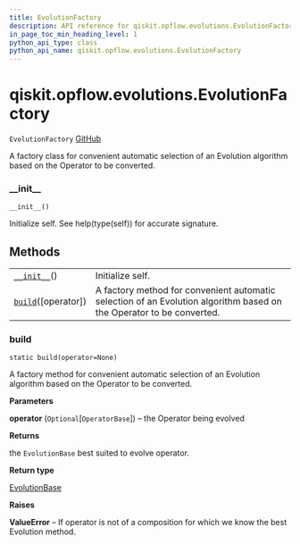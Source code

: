 ```yaml
---
title: EvolutionFactory
description: API reference for qiskit.opflow.evolutions.EvolutionFactory
in_page_toc_min_heading_level: 1
python_api_type: class
python_api_name: qiskit.opflow.evolutions.EvolutionFactory
---
```


# qiskit.opflow\.evolutions.EvolutionFactory

<span id="qiskit.opflow.evolutions.EvolutionFactory" />

`EvolutionFactory` [GitHub](https://github.com/qiskit/qiskit/tree/stable/0.18/qiskit/opflow/evolutions/evolution_factory.py "view source code")

A factory class for convenient automatic selection of an Evolution algorithm based on the Operator to be converted.

### \_\_init\_\_

<span id="qiskit.opflow.evolutions.EvolutionFactory.__init__" />

`__init__()`

Initialize self. See help(type(self)) for accurate signature.

## Methods

|                                                                                                                            |                                                                                                                      |
| -------------------------------------------------------------------------------------------------------------------------- | -------------------------------------------------------------------------------------------------------------------- |
| [`__init__`](#qiskit.opflow.evolutions.EvolutionFactory.__init__ "qiskit.opflow.evolutions.EvolutionFactory.__init__")()   | Initialize self.                                                                                                     |
| [`build`](#qiskit.opflow.evolutions.EvolutionFactory.build "qiskit.opflow.evolutions.EvolutionFactory.build")(\[operator]) | A factory method for convenient automatic selection of an Evolution algorithm based on the Operator to be converted. |

### build

<span id="qiskit.opflow.evolutions.EvolutionFactory.build" />

`static build(operator=None)`

A factory method for convenient automatic selection of an Evolution algorithm based on the Operator to be converted.

**Parameters**

**operator** (`Optional`\[`OperatorBase`]) – the Operator being evolved

**Returns**

the `EvolutionBase` best suited to evolve operator.

**Return type**

[EvolutionBase](qiskit.aqua.operators.evolutions.EvolutionBase "qiskit.aqua.operators.evolutions.EvolutionBase")

**Raises**

**ValueError** – If operator is not of a composition for which we know the best Evolution method.

